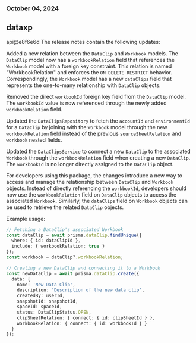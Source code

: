 ### October 04, 2024
## dataxp

api@e8f6e6d
The release notes contain the following updates:

Added a new relation between the `DataClip` and `Workbook` models. The `DataClip` model now has a `workbookRelation` field that references the `Workbook` model with a foreign key constraint. This relation is named "WorkbookRelation" and enforces the `ON DELETE RESTRICT` behavior. Correspondingly, the `Workbook` model has a new `dataClips` field that represents the one-to-many relationship with `DataClip` objects.

Removed the direct `workbookId` foreign key field from the `DataClip` model. The `workbookId` value is now referenced through the newly added `workbookRelation` field.

Updated the `DataClipsRepository` to fetch the `accountId` and `environmentId` for a `DataClip` by joining with the `Workbook` model through the new `workbookRelation` field instead of the previous `sourceSheetRelation` and `workbook` nested fields.

Updated the `DataClipsService` to connect a new `DataClip` to the associated `Workbook` through the `workbookRelation` field when creating a new `DataClip`. The `workbookId` is no longer directly assigned to the `DataClip` object.

For developers using this package, the changes introduce a new way to access and manage the relationship between `DataClip` and `Workbook` objects. Instead of directly referencing the `workbookId`, developers should now use the `workbookRelation` field on `DataClip` objects to access the associated `Workbook`. Similarly, the `dataClips` field on `Workbook` objects can be used to retrieve the related `DataClip` objects.

Example usage:

```typescript
// Fetching a DataClip's associated Workbook
const dataClip = await prisma.dataClip.findUnique({
  where: { id: dataClipId },
  include: { workbookRelation: true }
});
const workbook = dataClip?.workbookRelation;

// Creating a new DataClip and connecting it to a Workbook
const newDataClip = await prisma.dataClip.create({
  data: {
    name: 'New Data Clip',
    description: 'Description of the new data clip',
    createdBy: userId,
    snapshotId: snapshotId,
    spaceId: spaceId,
    status: DataClipStatus.OPEN,
    clipSheetRelation: { connect: { id: clipSheetId } },
    workbookRelation: { connect: { id: workbookId } }
  }
});
```